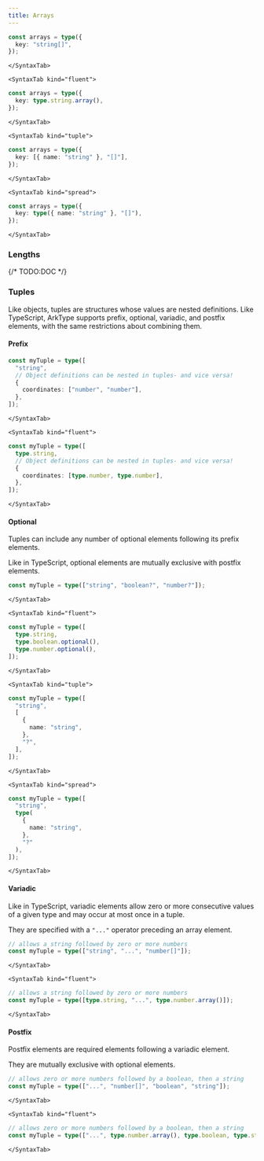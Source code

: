 ```yaml
---
title: Arrays
---
```



<Tabs>
	<SyntaxTab kind="string">

```ts twoslash
const arrays = type({
  key: "string[]",
});
```

    </SyntaxTab>

    <SyntaxTab kind="fluent">

```ts twoslash
const arrays = type({
  key: type.string.array(),
});
```

    </SyntaxTab>

    <SyntaxTab kind="tuple">

```ts twoslash
const arrays = type({
  key: [{ name: "string" }, "[]"],
});
```

    </SyntaxTab>

    <SyntaxTab kind="spread">

```ts twoslash
const arrays = type({
  key: type({ name: "string" }, "[]"),
});
```

    </SyntaxTab>

</Tabs>

### Lengths

{/* TODO:DOC */}

### Tuples

Like objects, tuples are structures whose values are nested definitions. Like TypeScript, ArkType supports prefix, optional, variadic, and postfix elements, with the same restrictions about combining them.

#### Prefix

<Tabs>
	<SyntaxTab kind="string">

```ts twoslash
const myTuple = type([
  "string",
  // Object definitions can be nested in tuples- and vice versa!
  {
    coordinates: ["number", "number"],
  },
]);
```

    </SyntaxTab>

    <SyntaxTab kind="fluent">

```ts twoslash
const myTuple = type([
  type.string,
  // Object definitions can be nested in tuples- and vice versa!
  {
    coordinates: [type.number, type.number],
  },
]);
```

    </SyntaxTab>

</Tabs>

#### Optional

Tuples can include any number of optional elements following its prefix elements.

Like in TypeScript, optional elements are mutually exclusive with postfix elements.

<Tabs>
	<SyntaxTab kind="string">

```ts twoslash
const myTuple = type(["string", "boolean?", "number?"]);
```

    </SyntaxTab>

    <SyntaxTab kind="fluent">

```ts twoslash
const myTuple = type([
  type.string,
  type.boolean.optional(),
  type.number.optional(),
]);
```

    </SyntaxTab>

    <SyntaxTab kind="tuple">

```ts twoslash
const myTuple = type([
  "string",
  [
    {
      name: "string",
    },
    "?",
  ],
]);
```

    </SyntaxTab>

    <SyntaxTab kind="spread">

```ts twoslash
const myTuple = type([
  "string",
  type(
    {
      name: "string",
    },
    "?"
  ),
]);
```

    </SyntaxTab>

</Tabs>

#### Variadic

Like in TypeScript, variadic elements allow zero or more consecutive values of a given type and may occur at most once in a tuple.

They are specified with a `"..."` operator preceding an array element.

<Tabs>
	<SyntaxTab kind="string">

```ts twoslash
// allows a string followed by zero or more numbers
const myTuple = type(["string", "...", "number[]"]);
```

    </SyntaxTab>

    <SyntaxTab kind="fluent">

```ts twoslash
// allows a string followed by zero or more numbers
const myTuple = type([type.string, "...", type.number.array()]);
```

    </SyntaxTab>

</Tabs>

#### Postfix

Postfix elements are required elements following a variadic element.

They are mutually exclusive with optional elements.

<Tabs>
	<SyntaxTab kind="string">

```ts twoslash
// allows zero or more numbers followed by a boolean, then a string
const myTuple = type(["...", "number[]", "boolean", "string"]);
```

    </SyntaxTab>

    <SyntaxTab kind="fluent">

```ts twoslash
// allows zero or more numbers followed by a boolean, then a string
const myTuple = type(["...", type.number.array(), type.boolean, type.string]);
```

    </SyntaxTab>

</Tabs>
